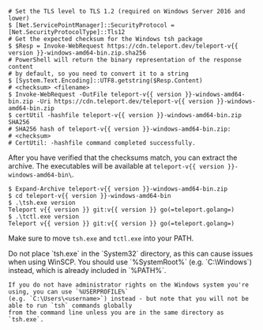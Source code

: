   ```code
  # Set the TLS level to TLS 1.2 (required on Windows Server 2016 and lower)
  $ [Net.ServicePointManager]::SecurityProtocol = [Net.SecurityProtocolType]::Tls12
  # Get the expected checksum for the Windows tsh package
  $ $Resp = Invoke-WebRequest https://cdn.teleport.dev/teleport-v{{ version }}-windows-amd64-bin.zip.sha256
  # PowerShell will return the binary representation of the response content
  # by default, so you need to convert it to a string
  $ [System.Text.Encoding]::UTF8.getstring($Resp.Content)
  # <checksum> <filename>
  $ Invoke-WebRequest -OutFile teleport-v{{ version }}-windows-amd64-bin.zip -Uri https://cdn.teleport.dev/teleport-v{{ version }}-windows-amd64-bin.zip
  $ certUtil -hashfile teleport-v{{ version }}-windows-amd64-bin.zip SHA256
  # SHA256 hash of teleport-v{{ version }}-windows-amd64-bin.zip:
  # <checksum>
  # CertUtil: -hashfile command completed successfully.
  ```

  After you have verified that the checksums match, you can extract the archive.
  The executables will be available at `teleport-v{{ version }}-windows-amd64-bin\`.

  ```code
  $ Expand-Archive teleport-v{{ version }}-windows-amd64-bin.zip
  $ cd teleport-v{{ version }}-windows-amd64-bin
  $ .\tsh.exe version
  Teleport v{{ version }} git:v{{ version }} go(=teleport.golang=)
  $ .\tctl.exe version
  Teleport v{{ version }} git:v{{ version }} go(=teleport.golang=)
  ```

  Make sure to move `tsh.exe` and `tctl.exe` into your PATH.

  <Admonition type="note">
    Do not place `tsh.exe` in the `System32` directory, as this can cause issues when using WinSCP.
    You should use `%SystemRoot%` (e.g. `C:\Windows`) instead, which is already included in `%PATH%`.

    If you do not have administrator rights on the Windows system you're using, you can use `%USERPROFILE%`
    (e.g. `C:\Users\<username>`) instead - but note that you will not be able to run `tsh` commands globally
    from the command line unless you are in the same directory as `tsh.exe`.
  </Admonition>
